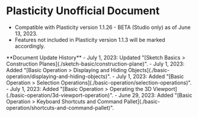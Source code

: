 
# Plasticity Unofficial Document

- Compatible with Plasticity version 1.1.26 - BETA (Studio only) as of June 13, 2023.
- Features not included in Plasticity version 1.1.3 will be marked accordingly.

<Callout type="info" emoji="ℹ️">
**Document Update History**
- July 1, 2023: Updated "[Sketch Basics > Construction Planes](./sketch-basic/construction-plane)".
- July 1, 2023: Added "[Basic Operation > Displaying and Hiding Objects](./basic-operation/displaying-and-hiding-objects)".
- July 1, 2023: Added "[Basic Operation > Selection Operations](./basic-operation/selection-operations)".
- July 1, 2023: Added "[Basic Operation > Operating the 3D Viewport](./basic-operation/3d-viewport-operation)".
- June 29, 2023: Added "[Basic Operation > Keyboard Shortcuts and Command Pallet](./basic-operation/shortcuts-and-command-pallet)".
</Callout>